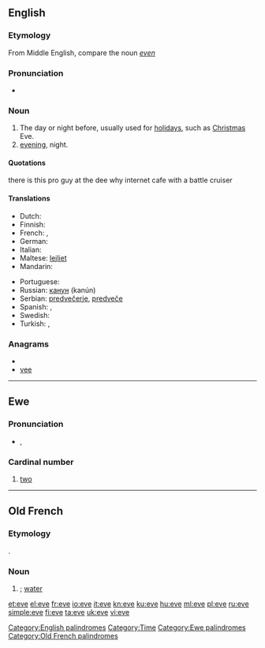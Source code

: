 {{also|Eve}}
==English==

===Etymology===
From Middle English, compare the noun ''[[even]]''

===Pronunciation===
* {{audio|en-us-eve.ogg|Audio (US)}}
*: {{rhymes|iːv}}

===Noun===
{{en-noun}}

# The day or night before, usually used for [[holiday]]s, such as [[Christmas]] Eve.
# [[Evening|evening]], night.

====Quotations====
{{seeCites}}
there is this pro guy at the dee why internet cafe with a battle cruiser

====Translations====

{{trans-top|day or night before}}
* Dutch: {{t+|nl|vooravond}}
* Finnish: {{t+|fi|aatto}}
* French: {{t+|fr|vigile|f}}, {{t+|fr|veille|f}}
* German: {{t+|de|Vorabend|m}}
* Italian: {{t+|it|vigilia|f}}
* Maltese: [[lejliet]]
* Mandarin: {{t|cmn|前夜|sc=Hani}}
{{trans-mid}}
* Portuguese: {{t+|pt|véspera|f}}
* Russian: [[канун]] {{m}} (kanún)
* Serbian: [[predvečerje]], [[predveče]]
* Spanish: {{t+|es|víspera|f}},  {{t+|es|vigilia|f}}
* Swedish: {{t+|sv|afton|c}}
* Turkish: {{t+|tr|arefe}}, {{t+|tr|akşam}}
{{trans-bottom}}

===Anagrams===
* {{alphagram|[[EeV#English|EeV]]}}
* [[vee#English|vee]]

[[Category:English palindromes]]
[[Category:Time]]

----

==Ewe==

===Pronunciation===
* {{IPA|/ˈeve/|lang=ee}}, {{SAMPA|/"EvE/}}

===Cardinal number===
{{infl|ee|cardinal number}}

# [[two]]

[[Category:Ewe palindromes]]

----

==Old French==

===Etymology===
{{etyl|la|fro}} {{term|aqua|lang=la}}.

===Noun===
{{fro-noun-f}}

# {{alternative form of|iaue|lang=fro|nodot=1}}; [[water]]

[[Category:Old French palindromes]]

[[et:eve]]
[[el:eve]]
[[fr:eve]]
[[io:eve]]
[[it:eve]]
[[kn:eve]]
[[ku:eve]]
[[hu:eve]]
[[ml:eve]]
[[pl:eve]]
[[ru:eve]]
[[simple:eve]]
[[fi:eve]]
[[ta:eve]]
[[uk:eve]]
[[vi:eve]]